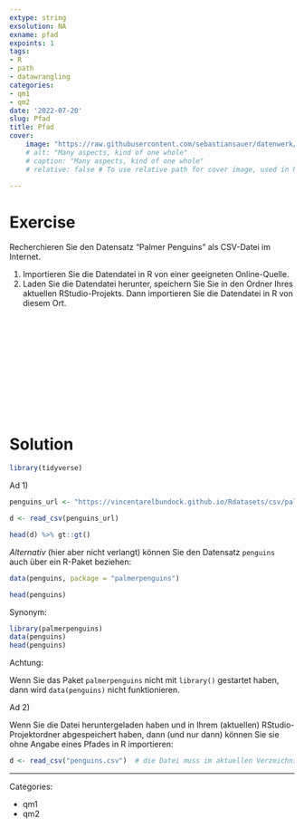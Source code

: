 ```yaml
---
extype: string
exsolution: NA
exname: pfad
expoints: 1
tags:
- R
- path
- datawrangling
categories:
- qm1
- qm2
date: '2022-07-20'
slug: Pfad
title: Pfad
cover:
    image: "https://raw.githubusercontent.com/sebastiansauer/datenwerk/main/static/img/cups3.png"
    # alt: "Many aspects, kind of one whole"
    # caption: "Many aspects, kind of one whole"
    # relative: false # To use relative path for cover image, used in hugo Page-bundles

---
```







# Exercise

Recherchieren Sie den Datensatz "Palmer Penguins" als CSV-Datei im Internet.

1. Importieren Sie die Datendatei in R von einer geeigneten Online-Quelle.
2. Laden Sie die Datendatei herunter, speichern Sie Sie in den Ordner Ihres aktuellen RStudio-Projekts. Dann importieren Sie die Datendatei in R von diesem Ort.





</br>
</br>
</br>
</br>
</br>
</br>
</br>
</br>
</br>
</br>

# Solution


```r
library(tidyverse)
```



Ad 1)

```r
penguins_url <- "https://vincentarelbundock.github.io/Rdatasets/csv/palmerpenguins/penguins.csv"

d <- read_csv(penguins_url)
```


```r
head(d) %>% gt::gt()
```


*Alternativ* (hier aber nicht verlangt) können Sie den Datensatz `penguins` auch über ein R-Paket beziehen:

```r
data(penguins, package = "palmerpenguins")

head(penguins)
```

Synonym:

```r
library(palmerpenguins)
data(penguins)
head(penguins)
```


Achtung:

Wenn Sie das Paket `palmerpenguins` nicht mit `library()` gestartet haben,
dann wird `data(penguins)` nicht funktionieren.




Ad 2)

Wenn Sie die Datei heruntergeladen haben und in Ihrem (aktuellen) RStudio-Projektordner abgespeichert haben, dann (und nur dann) können Sie sie ohne Angabe eines Pfades in R importieren:


```r
d <- read_csv("penguins.csv")  # die Datei muss im aktuellen Verzeichnis liegen
```





---

Categories: 

- qm1
- qm2

